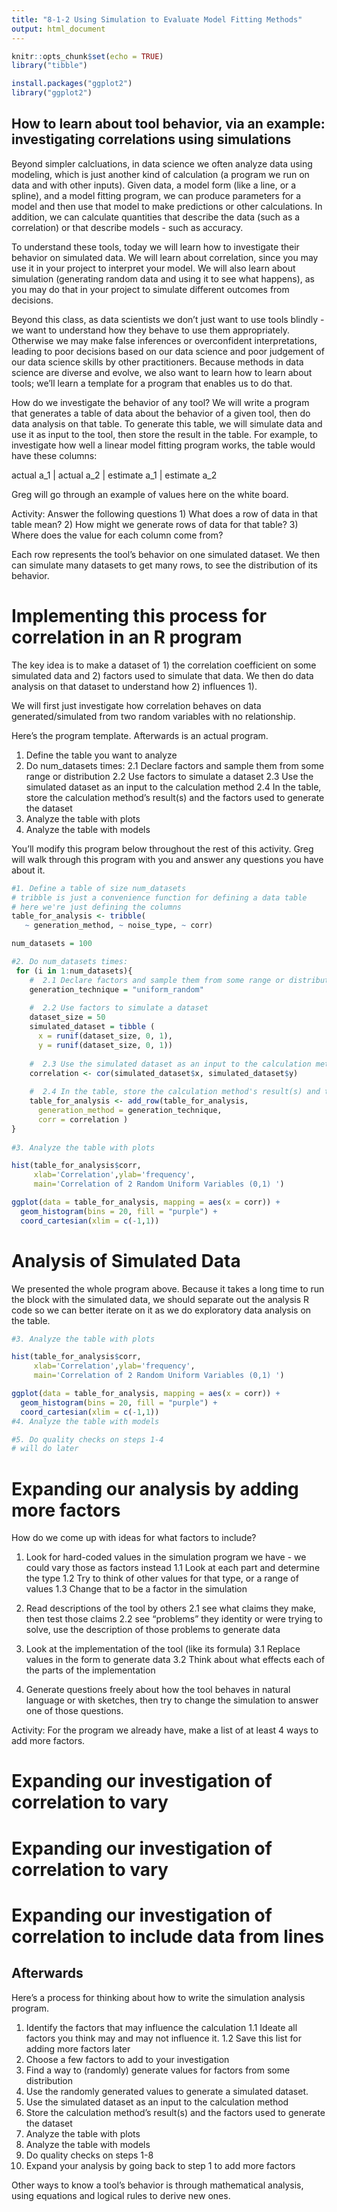 ```yaml
---
title: "8-1-2 Using Simulation to Evaluate Model Fitting Methods"
output: html_document
---
```


```r
knitr::opts_chunk$set(echo = TRUE)
library("tibble")

install.packages("ggplot2")
library("ggplot2")
```

## How to learn about tool behavior, via an example: investigating correlations using simulations
Beyond simpler calcluations, in data science we often analyze data using modeling, which is just another kind of calculation (a program we run on data and with other inputs). Given data, a model form (like a line, or a spline), and a model fitting program, we can produce parameters for a model and then use that model to make predictions or other calculations. In addition, we can calculate quantities that describe the data (such as a correlation) or that describe models - such as accuracy. 

To understand these tools, today we will learn how to investigate their behavior on simulated data. We will learn about correlation, since you may use it in your project to interpret your model. We will also learn about simulation (generating random data and using it to see what happens), as you may do that in your project to simulate different outcomes from decisions.

Beyond this class, as data scientists we don't just want to use tools blindly - we want to understand how they behave to use them appropriately. Otherwise we may make false inferences or overconfident interpretations, leading to poor decisions based on our data science and poor judgement of our data science skills by other practitioners. Because methods in data science are diverse and evolve, we also want to learn how to learn about tools; we'll learn a template for a program that enables us to do that.

How do we investigate the behavior of any tool? We will write a program that generates a table of data about the behavior of a given tool, then do data analysis on that table. To generate this table, we will simulate data and use it as input to the tool, then store the result in the table. For example, to investigate how well a linear model fitting program works, the table would have these columns:

actual a_1 | actual a_2 | estimate a_1 | estimate a_2 

Greg will go through an example of values here on the white board.

Activity: Answer the following questions
1) What does a row of data in that table mean?
2) How might we generate rows of data for that table?
3) Where does the value for each column come from?


Each row represents the tool's behavior on one simulated dataset. We then can simulate many datasets to get many rows, to see the distribution of its behavior.


# Implementing this process for correlation in an R program 

The key idea is to make a dataset of 1) the correlation coefficient on some simulated data and 2) factors used to simulate that data. We then do data analysis on that dataset to understand how 2) influences 1). 

We will first just investigate how correlation behaves on data generated/simulated from two random variables with no relationship.

Here's the program template. Afterwards is an actual program. 

1. Define the table you want to analyze 
2. Do num_datasets times:
  2.1 Declare factors and sample them from some range or distribution
  2.2 Use factors to simulate a dataset
  2.3 Use the simulated dataset as an input to the calculation method
  2.4 In the table, store the calculation method's result(s) and the factors used to generate the dataset
3. Analyze the table with plots
4. Analyze the table with models


You'll modify this program below throughout the rest of this activity.
Greg will walk through this program with you and answer any questions you have about it.
```r

#1. Define a table of size num_datasets
# tribble is just a convenience function for defining a data table
# here we're just defining the columns
table_for_analysis <- tribble(
   ~ generation_method, ~ noise_type, ~ corr)

num_datasets = 100

#2. Do num_datasets times:
 for (i in 1:num_datasets){
    #  2.1 Declare factors and sample them from some range or distribution
    generation_technique = "uniform_random"
    
    #  2.2 Use factors to simulate a dataset
    dataset_size = 50
    simulated_dataset = tibble (
      x = runif(dataset_size, 0, 1),
      y = runif(dataset_size, 0, 1))
    
    #  2.3 Use the simulated dataset as an input to the calculation method
    correlation <- cor(simulated_dataset$x, simulated_dataset$y)
    
    #  2.4 In the table, store the calculation method's result(s) and the factors used to generate the dataset
    table_for_analysis <- add_row(table_for_analysis,
      generation_method = generation_technique,
      corr = correlation )
}
  
#3. Analyze the table with plots

hist(table_for_analysis$corr,
     xlab='Correlation',ylab='frequency',
     main='Correlation of 2 Random Uniform Variables (0,1) ')

ggplot(data = table_for_analysis, mapping = aes(x = corr)) +
  geom_histogram(bins = 20, fill = "purple") +
  coord_cartesian(xlim = c(-1,1))


```
# Analysis of Simulated Data

We presented the whole program above. Because it takes a long time to run the block with the simulated data, we should separate out the analysis R code so we can better iterate on it as we do exploratory data analysis on the table.

```r
#3. Analyze the table with plots

hist(table_for_analysis$corr,
     xlab='Correlation',ylab='frequency',
     main='Correlation of 2 Random Uniform Variables (0,1) ')

ggplot(data = table_for_analysis, mapping = aes(x = corr)) +
  geom_histogram(bins = 20, fill = "purple") +
  coord_cartesian(xlim = c(-1,1))
#4. Analyze the table with models

#5. Do quality checks on steps 1-4
# will do later


```
# Expanding our analysis by adding more factors

How do we come up with ideas for what factors to include?

1. Look for hard-coded values in the simulation program we have - we could vary those as factors instead
  1.1 Look at each part and determine the type
  1.2 Try to think of other values for that type, or a range of values
  1.3 Change that to be a factor in the simulation
  
2.  Read descriptions of the tool by others
  2.1 see what claims they make, then test those claims
  2.2 see "problems" they identity or were trying to solve, use the description of those problems to generate data
  
3. Look at the implementation of the tool (like its formula)
  3.1 Replace values in the form to generate data
  3.2 Think about what effects each of the parts of the implementation
  
4. Generate questions freely about how the tool behaves in natural language or with sketches, then try to change the simulation to answer one of those questions.

Activity:
For the program we already have, make a list of at least 4 ways to add more factors.

# Expanding our investigation of correlation to vary <new factor>



# Expanding our investigation of correlation to vary <additional new factor>


# Expanding our investigation of correlation to include data from lines


## Afterwards


Here's a process for thinking about how to write the simulation analysis program.

1. Identify the factors that may influence the calculation
  1.1 Ideate all factors you think may and may not influence it. 
  1.2 Save this list for adding more factors later
2. Choose a few factors to add to your investigation
3. Find a way to (randomly) generate values for factors from some distribution
4. Use the randomly generated values to generate a simulated dataset.
5. Use the simulated dataset as an input to the calculation method
6. Store the calculation method's result(s) and the factors used to generate the dataset
7. Analyze the table with plots
8. Analyze the table with models
9. Do quality checks on steps 1-8
10. Expand your analysis by going back to step 1 to add more factors


Other ways to know a tool's behavior is through mathematical analysis, using equations and logical rules to derive new ones. 


